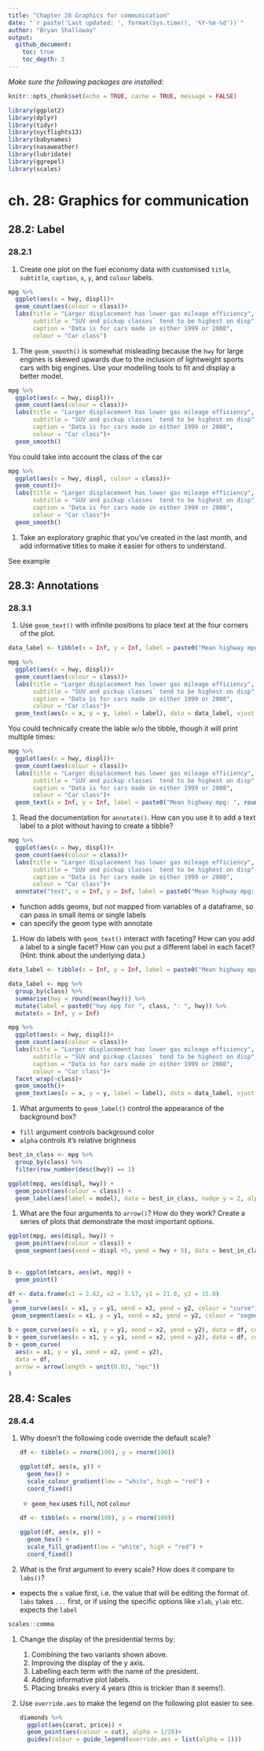 ```yaml
---
title: "Chapter 28 Graphics for communication"
date: "`r paste('Last updated: ', format(Sys.time(), '%Y-%m-%d'))`"
author: "Bryan Shalloway"
output: 
  github_document:
    toc: true
    toc_depth: 3
---
```


*Make sure the following packages are installed:*  

```r
knitr::opts_chunk$set(echo = TRUE, cache = TRUE, message = FALSE)

library(ggplot2)
library(dplyr)
library(tidyr)
library(nycflights13)
library(babynames)
library(nasaweather)
library(lubridate)
library(ggrepel)
library(scales)
```


# ch. 28: Graphics for communication

## 28.2: Label

### 28.2.1

1.  Create one plot on the fuel economy data with customised `title`,
    `subtitle`, `caption`, `x`, `y`, and `colour` labels.
    
```r
mpg %>% 
  ggplot(aes(x = hwy, displ))+
  geom_count(aes(colour = class))+
  labs(title = "Larger displacement has lower gas mileage efficiency",
       subtitle = "SUV and pickup classes` tend to be highest on disp",
       caption = "Data is for cars made in either 1999 or 2008",
       colour = "Car class")
```
    

1.  The `geom_smooth()` is somewhat misleading because the `hwy` for
    large engines is skewed upwards due to the inclusion of lightweight
    sports cars with big engines. Use your modelling tools to fit and display
    a better model.

```r
mpg %>% 
  ggplot(aes(x = hwy, displ))+
  geom_count(aes(colour = class))+
  labs(title = "Larger displacement has lower gas mileage efficiency",
       subtitle = "SUV and pickup classes` tend to be highest on disp",
       caption = "Data is for cars made in either 1999 or 2008",
       colour = "Car class")+
  geom_smooth()
```

You could take into account the class of the car

```r
mpg %>% 
  ggplot(aes(x = hwy, displ, colour = class))+
  geom_count()+
  labs(title = "Larger displacement has lower gas mileage efficiency",
       subtitle = "SUV and pickup classes` tend to be highest on disp",
       caption = "Data is for cars made in either 1999 or 2008",
       colour = "Car class")+
  geom_smooth()
```

1.  Take an exploratory graphic that you've created in the last month, and add
    informative titles to make it easier for others to understand.
    
See example
    
## 28.3: Annotations

### 28.3.1

1.  Use `geom_text()` with infinite positions to place text at the
    four corners of the plot.
    
```r
data_label <- tibble(x = Inf, y = Inf, label = paste0("Mean highway mpg: ", round(mean(mpg$hwy))))

mpg %>% 
  ggplot(aes(x = hwy, displ))+
  geom_count(aes(colour = class))+
  labs(title = "Larger displacement has lower gas mileage efficiency",
       subtitle = "SUV and pickup classes` tend to be highest on disp",
       caption = "Data is for cars made in either 1999 or 2008",
       colour = "Car class")+
  geom_text(aes(x = x, y = y, label = label), data = data_label, vjust = "top", hjust = "right")


```

You could technically create the lable w/o the tibble, though it will print multiple times:
```r
mpg %>% 
  ggplot(aes(x = hwy, displ))+
  geom_count(aes(colour = class))+
  labs(title = "Larger displacement has lower gas mileage efficiency",
       subtitle = "SUV and pickup classes` tend to be highest on disp",
       caption = "Data is for cars made in either 1999 or 2008",
       colour = "Car class")+
  geom_text(x = Inf, y = Inf, label = paste0("Mean highway mpg: ", round(mean(mpg$hwy))), vjust = "top", hjust = "right")
```


1.  Read the documentation for `annotate()`. How can you use it to add a text
    label to a plot without having to create a tibble?
    
```r
mpg %>% 
  ggplot(aes(x = hwy, displ))+
  geom_count(aes(colour = class))+
  labs(title = "Larger displacement has lower gas mileage efficiency",
       subtitle = "SUV and pickup classes` tend to be highest on disp",
       caption = "Data is for cars made in either 1999 or 2008",
       colour = "Car class")+
  annotate("text", x = Inf, y = Inf, label = paste0("Mean highway mpg: ", round(mean(mpg$hwy))), vjust = "top", hjust = "right")

```

* function adds geoms, but not mapped from variables of a dataframe, so can pass in small items or single labels
* can specify the geom type with annotate

1.  How do labels with `geom_text()` interact with faceting? How can you
    add a label to a single facet? How can you put a different label in
    each facet? (Hint: think about the underlying data.)

```r
data_label <- tibble(x = Inf, y = Inf, label = paste0("Mean highway mpg: ", round(mean(mpg$hwy))))

data_label <- mpg %>% 
  group_by(class) %>% 
  summarise(hwy = round(mean(hwy))) %>% 
  mutate(label = paste0("hwy mpg for ", class, ": ", hwy)) %>% 
  mutate(x = Inf, y = Inf)

mpg %>% 
  ggplot(aes(x = hwy, displ))+
  geom_count(aes(colour = class))+
  labs(title = "Larger displacement has lower gas mileage efficiency",
       subtitle = "SUV and pickup classes` tend to be highest on disp",
       caption = "Data is for cars made in either 1999 or 2008",
       colour = "Car class")+
  facet_wrap(~class)+
  geom_smooth()+
  geom_text(aes(x = x, y = y, label = label), data = data_label, vjust = "top", hjust = "right")


```


1.  What arguments to `geom_label()` control the appearance of the background
    box?
    
* `fill` argument controls background color
* `alpha` controls it's relative brighness
```r
best_in_class <- mpg %>%
  group_by(class) %>%
  filter(row_number(desc(hwy)) == 1)

ggplot(mpg, aes(displ, hwy)) +
  geom_point(aes(colour = class)) +
  geom_label(aes(label = model), data = best_in_class, nudge_y = 2, alpha = 0.1, fill = "green")
```


1.  What are the four arguments to `arrow()`? How do they work? Create a series
    of plots that demonstrate the most important options.
    
```r
ggplot(mpg, aes(displ, hwy)) +
  geom_point(aes(colour = class)) +
  geom_segment(aes(xend = displ +5, yend = hwy + 5), data = best_in_class, lineend = "round")
  
```

```r
b <- ggplot(mtcars, aes(wt, mpg)) +
  geom_point()

df <- data.frame(x1 = 2.62, x2 = 3.57, y1 = 21.0, y2 = 15.0)
b +
 geom_curve(aes(x = x1, y = y1, xend = x2, yend = y2, colour = "curve"), data = df) +
 geom_segment(aes(x = x1, y = y1, xend = x2, yend = y2, colour = "segment"), data = df)

b + geom_curve(aes(x = x1, y = y1, xend = x2, yend = y2), data = df, curvature = -0.2)
b + geom_curve(aes(x = x1, y = y1, xend = x2, yend = y2), data = df, curvature = 1)
b + geom_curve(
  aes(x = x1, y = y1, xend = x2, yend = y2),
  data = df,
  arrow = arrow(length = unit(0.03, "npc"))
)
```

    
## 28.4: Scales

### 28.4.4

1.  Why doesn't the following code override the default scale?

    ```r
    df <- tibble(x = rnorm(100), y = rnorm(100))
    
    ggplot(df, aes(x, y)) +
      geom_hex() +
      scale_colour_gradient(low = "white", high = "red") +
      coord_fixed()
    ```

    * `geom_hex` uses `fill`, not `colour`

    ```r
    df <- tibble(x = rnorm(100), y = rnorm(100))
    
    ggplot(df, aes(x, y)) +
      geom_hex() +
      scale_fill_gradient(low = "white", high = "red") +
      coord_fixed()
    ```



1.  What is the first argument to every scale? How does it compare to `labs()`?

* expects the `x` value first, i.e. the value that will be editing the format of. `labs` takes `...` first, or if using the specific options like `xlab`, `ylab` etc. expects the `label`

```r
scales::comma
```


1.  Change the display of the presidential terms by:

    1. Combining the two variants shown above.
    1. Improving the display of the y axis.
    1. Labelling each term with the name of the president.
    1. Adding informative plot labels.
    1. Placing breaks every 4 years (this is trickier than it seems!).

1.  Use `override.aes` to make the legend on the following plot easier to see.

    ```r
    diamonds %>% 
      ggplot(aes(carat, price)) +
      geom_point(aes(colour = cut), alpha = 1/20)+
      guides(colour = guide_legend(override.aes = list(alpha = 1)))
    ```
    

